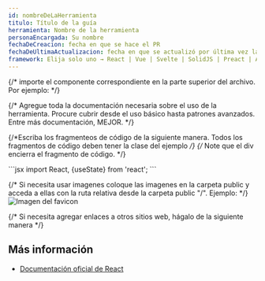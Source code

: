```yaml
---
id: nombreDeLaHerramienta
titulo: Título de la guía
herramienta: Nombre de la herramienta
personaEncargada: Su nombre
fechaDeCreacion: fecha en que se hace el PR
fechaDeUltimaActualizacion: fecha en que se actualizó por última vez la entrada. Inicialmente igual a fechaDeCreacion
framework: Elija solo uno → React | Vue | Svelte | SolidJS | Preact | Astro
---
```


{/* importe el componente correspondiente en la parte superior del archivo. Por ejemplo: */}

{/* Agregue toda la documentación necesaria sobre el uso de la herramienta. Procure cubrir desde el uso básico hasta patrones avanzados. Entre más documentación, MEJOR. */}

{/*Escriba los fragmenteos de código de la siguiente manera. Todos los fragmentos de código deben tener la clase del ejemplo */}
{/* Note que el div encierra el fragmento de código. */}
<div className="bloqueCodigo">
```jsx 
import React, {useState} from 'react'; 
```
</div>

{/* Si necesita usar imagenes coloque las imagenes en la carpeta public y acceda a ellas con la ruta relativa desde la carpeta public "/". Ejemplo: */}
![Imagen del favicon](/favicon.png)

{/* Si necesita agregar enlaces a otros sitios web, hágalo de la siguiente manera */}
## Más información
- [Documentación oficial de React](https://react.dev/learn)